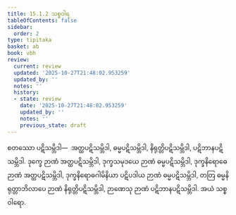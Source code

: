 ```yaml
---
title: 15.1.2 သစ္စဝါရ
tableOfContents: false
sidebar:
  order: 2
type: tipitaka
basket: ab
book: vbh
review:
  current: review
  updated: '2025-10-27T21:48:02.953259'
  updated_by: ''
  notes: ''
  history:
  - state: review
    date: '2025-10-27T21:48:02.953259'
    updated_by: ''
    notes: ''
    previous_state: draft
---
```



<ReviewStatus review={frontmatter.review} showDetails={true} />

<HypothesisAnnotation frontmatter={frontmatter} />

<DynamicBreadcrumb />

<Division number="719" book="vbh" e="ch" v="30" p="307">

<Paragraph number="2119" book="vbh">
စတဿော ပဋိသမ္ဘိဒါ—  အတ္ထပဋိသမ္ဘိဒါ, ဓမ္မပဋိသမ္ဘိဒါ, နိရုတ္တိပဋိသမ္ဘိဒါ, ပဋိဘာနပဋိသမ္ဘိဒါ. ဒုက္ခေ ဉာဏံ အတ္ထပဋိသမ္ဘိဒါ, ဒုက္ခသမုဒယေ ဉာဏံ ဓမ္မပဋိသမ္ဘိဒါ, ဒုက္ခနိရောဓေ ဉာဏံ အတ္ထပဋိသမ္ဘိဒါ, ဒုက္ခနိရောဓဂါမိနိယာ ပဋိပဒါယ ဉာဏံ ဓမ္မပဋိသမ္ဘိဒါ, တတြ ဓမ္မနိရုတ္တာဘိလာပေ ဉာဏံ နိရုတ္တိပဋိသမ္ဘိဒါ, ဉာဏေသု ဉာဏံ ပဋိဘာနပဋိသမ္ဘိဒါ. အယံ သစ္စဝါရော.
</Paragraph>
</Division>